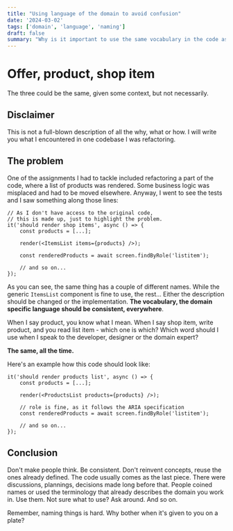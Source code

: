 ```yaml
---
title: "Using language of the domain to avoid confusion"
date: '2024-03-02'
tags: ['domain', 'language', 'naming']
draft: false
summary: "Why is it important to use the same vocabulary in the code as the one in verbal communication about the product in the domain."
---
```


# Offer, product, shop item

The three could be the same, given some context, but not necessarily.

## Disclaimer

This is not a full-blown description of all the why, what or how. I will write you what I encountered in one codebase
I was refactoring.

## The problem

One of the assignments I had to tackle included refactoring a part of the code, where a list of products was rendered.
Some business logic was misplaced and had to be moved elsewhere. Anyway, I went to see the tests and I saw something
along those lines:

```tsx
// As I don't have access to the original code,
// this is made up, just to highlight the problem.
it('should render shop items', async () => {
    const products = [...];

    render(<ItemsList items={products} />);

    const renderedProducts = await screen.findByRole('listitem');

    // and so on...
});
```

As you can see, the same thing has a couple of different names. While the generic `ItemsList` component is fine to use,
the rest... Either the description should be changed or the implementation. **The vocabulary, the domain specific language should
be consistent, everywhere**.

When I say product, you know what I mean. When I say shop item, write product, and you read
list item - which one is which? Which word should I use when I speak to the developer, designer or the domain expert?

**The same, all the time.**

Here's an example how this code should look like:

```tsx
it('should render products list', async () => {
    const products = [...];

    render(<ProductsList products={products} />);

    // role is fine, as it follows the ARIA specification
    const renderedProducts = await screen.findByRole('listitem');

    // and so on...
});
```
## Conclusion

Don't make people think. Be consistent. Don't reinvent concepts, reuse the ones already defined. The code usually
comes as the last piece. There were discussions, plannings, decisions made long before that. People coined names or used
the terminology that already describes the domain you work in. Use them. Not sure what to use? Ask around. And so on.

Remember, naming things is hard. Why bother when it's given to you on a plate?